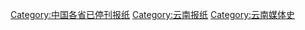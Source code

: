 [[Category:中国各省已停刊报纸|Category:中国各省已停刊报纸]]
[[Category:云南报纸|Category:云南报纸]]
[[Category:云南媒体史|Category:云南媒体史]]